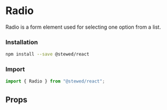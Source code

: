 
# Radio

Radio is a form element used for selecting one option from a list.

### Installation

```bash
npm install --save @stewed/react
```

### Import

```js
import { Radio } from "@stewed/react";
```

<Meta of={RadioStories} />

<Stories />

## Props

<ArgTypes of={RadioStories} />
